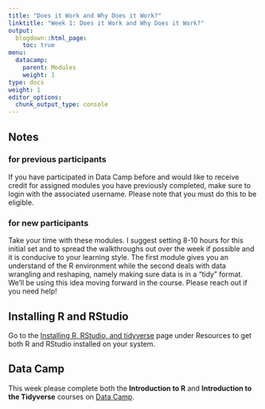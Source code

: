 ```yaml
---
title: "Does it Work and Why Does it Work?"
linktitle: "Week 1: Does it Work and Why Does it Work?"
output:
  blogdown::html_page:
    toc: true
menu:
  datacamp:
    parent: Modules
    weight: 1
type: docs
weight: 1
editor_options: 
  chunk_output_type: console
---
```


## Notes

### for previous participants
If you have participated in Data Camp before and would like to receive credit for assigned modules you have previously completed, make sure to login with the associated username. Please note that you must do this to be eligible.

### for new participants
Take your time with these modules. I suggest setting 8-10 hours for this initial set and to spread the walkthroughs out over the week if possible and it is conducive to your learning style. The first module gives you an understand of the R environment while the second deals with data wrangling and reshaping, namely making sure data is in a "tidy" format. We'll be using this idea moving forward in the course. Please reach out if you need help!

## Installing R and RStudio
Go to the [Installing R, RStudio, and tidyverse](/resource/install/) page under Resources to get both R and RStudio installed on your system.

## Data Camp
This week please complete both the **Introduction to R** and **Introduction to the Tidyverse** courses on [Data Camp](https://www.datacamp.com/). 



